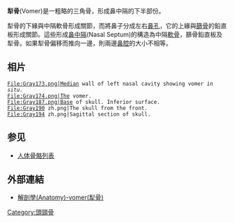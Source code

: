 {{refimprove|time=2016-01-28T13:14:21+00:00}}
'''犁骨'''(Vomer)是一粗略的三角骨，形成鼻中隔的下半部份。

犁骨的下緣與中隔軟骨形成關節，而將鼻子分成左右[[鼻孔|鼻孔]]，它的上緣與[[篩骨|篩骨]]的鉛直板形成關節。這些形成[[鼻中隔|鼻中隔]](Nasal Septum)的構造為中隔[[軟骨|軟骨]]，篩骨鉛直板及犁骨。如果犁骨偏移而推向一邊，則兩邊[[鼻腔|鼻腔]]的大小不相等。


==相片==
<gallery>
 File:Gray173.png|Median wall of left nasal cavity showing vomer ''in situ.''
 File:Gray174.png|The vomer. 
 File:Gray187.png|Base of skull. Inferior surface.
 File:Gray190 zh.png|The skull from the front.
 File:Gray194 zh.png|Sagittal section of skull.
</gallery>

== 参见==
* [[人体骨骼列表|人体骨骼列表]]
==外部連結==
*[http://smallcollation.blogspot.com/2013/01/anatomy-vomer.html 解剖學(Anatomy)-vomer(犁骨)] {{Wayback|url=http://smallcollation.blogspot.com/2013/01/anatomy-vomer.html |date=20190611194438 }}

{{HumanBones}}
{{Anatomy-stub}}

[[Category:頭頸骨|Category:頭頸骨]]